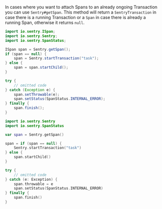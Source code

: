 In cases where you want to attach Spans to an already ongoing Transaction you can use `Sentry#getSpan`. This method will return a `SentryTransaction` in case there is a running Transaction or a `Span` in case there is already a running Span, otherwise it returns `null`.

```java {tabTitle: Java}
import io.sentry.ISpan;
import io.sentry.Sentry;
import io.sentry.SpanStatus;

ISpan span = Sentry.getSpan();
if (span == null) {
    span = Sentry.startTransaction("task");
} else {
    span = span.startChild();
}

try {
    // omitted code
} catch (Exception e) {
    span.setThrowable(e);
    span.setStatus(SpanStatus.INTERNAL_ERROR);
} finally {
    span.finish();
}
```

```kotlin {tabTitle: Kotlin}
import io.sentry.Sentry
import io.sentry.SpanStatus

var span = Sentry.getSpan()

span = if (span == null) {
    Sentry.startTransaction("task")
} else {
    span.startChild()
}

try {
    // omitted code
} catch (e: Exception) {
    span.throwable = e
    span.setStatus(SpanStatus.INTERNAL_ERROR)
} finally {
    span.finish()
}
```
